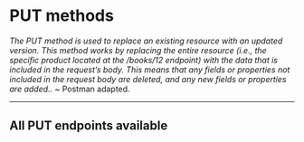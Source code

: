
# PUT methods

_The PUT method is used to replace an existing resource with an updated version. This method works by replacing the entire resource (i.e., the specific product located at the /books/12 endpoint) with the data that is included in the request’s body. This means that any fields or properties not included in the request body are deleted, and any new fields or properties are added.._ ~ Postman adapted.

---

## All PUT endpoints available

<Cards>
  <Card title="/books/id" href="api-put/books-id" />
</Cards>